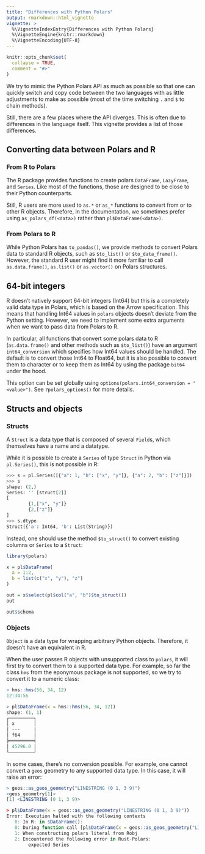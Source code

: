 ```yaml
---
title: "Differences with Python Polars"
output: rmarkdown::html_vignette
vignette: >
  %\VignetteIndexEntry{Differences with Python Polars}
  %\VignetteEngine{knitr::rmarkdown}
  %\VignetteEncoding{UTF-8}
---
```


```r
knitr::opts_chunk$set(
  collapse = TRUE,
  comment = "#>"
)
```

We try to mimic the Python Polars API as much as possible so that one can quickly
switch and copy code between the two languages with as little adjustments to make
as possible (most of the time switching `.` and `$` to chain methods).

Still, there are a few places where the API diverges. This is often due to
differences in the language itself. This vignette provides a list of those
differences.


## Converting data between Polars and R

### From R to Polars

The R package provides functions to create polars `DataFrame`, `LazyFrame`, and
`Series`. Like most of the functions, those are designed to be close to their
Python counterparts.

Still, R users are more used to `as.*` or `as_*` functions to convert from or to
other R objects. Therefore, in the documentation, we sometimes prefer using
`as_polars_df(<data>)` rather than `pl$DataFrame(<data>)`.

### From Polars to R

While Python Polars has `to_pandas()`, we provide methods to convert Polars data
to standard R objects, such as `$to_list()` or `$to_data_frame()`. However, the
standard R user might find it more familiar to call `as.data.frame()`, `as.list()`
or `as.vector()` on Polars structures.


## 64-bit integers

R doesn't natively support 64-bit integers (Int64) but this is a completely valid data
type in Polars, which is based on the Arrow specification. This means that
handling Int64 values in `polars` objects doesn't deviate from the Python
setting. However, we need to implement some extra arguments when we want to pass
data from Polars to R.

In particular, all functions that convert some polars data to R (`as.data.frame()`
and other methods such as `$to_list()`) have an argument `int64_conversion` which
specifies how Int64 values should be handled. The default is to convert those
Int64 to Float64, but it is also possible to convert them to character or to keep
them as Int64 by using the package `bit64` under the hood.

This option can be set globally using `options(polars.int64_conversion = "<value>")`.
See `?polars_options()` for more details.


## Structs and objects

### Structs

A `Struct` is a data type that is composed of several `Field`s, which themselves
have a name and a datatype.

While it is possible to create a `Series` of type `Struct` in Python via
`pl.Series()`, this is not possible in R:

```python
>>> s = pl.Series([{"a": 1, "b": ["x", "y"]}, {"a": 2, "b": ["z"]}])
>>> s
shape: (2,)
Series: '' [struct[2]]
[
        {1,["x", "y"]}
        {2,["z"]}
]
>>> s.dtype
Struct({'a': Int64, 'b': List(String)})
```

Instead, one should use the method `$to_struct()` to convert existing columns
or `Series` to a `Struct`:

```r
library(polars)

x = pl$DataFrame(
  a = 1:2,
  b = list(c("x", "y"), "z")
)

out = x$select(pl$col("a", "b")$to_struct())
out

out$schema
```

### Objects

`Object` is a data type for wrapping arbitrary Python objects. Therefore, it
doesn't have an equivalent in R.

When the user passes R objects with unsupported class to `polars`, it will first
try to convert them to a supported data type. For example, so far the class `hms`
from the eponymous package is not supported, so we try to convert it to a numeric
class:

```r
> hms::hms(56, 34, 12)
12:34:56

> pl$DataFrame(x = hms::hms(56, 34, 12))
shape: (1, 1)
┌─────────┐
│ x       │
│ ---     │
│ f64     │
╞═════════╡
│ 45296.0 │
└─────────┘
```

In some cases, there's no conversion possible. For example, one cannot convert
a `geos` geometry to any supported data type. In this case, it will raise an
error:

```r
> geos::as_geos_geometry("LINESTRING (0 1, 3 9)")
<geos_geometry[1]>
[1] <LINESTRING (0 1, 3 9)>

> pl$DataFrame(x = geos::as_geos_geometry("LINESTRING (0 1, 3 9)"))
Error: Execution halted with the following contexts
   0: In R: in $DataFrame():
   0: During function call [pl$DataFrame(x = geos::as_geos_geometry("LINESTRING (0 1, 3 9)"))]
   1: When constructing polars literal from Robj
   2: Encountered the following error in Rust-Polars:
      	expected Series
```

